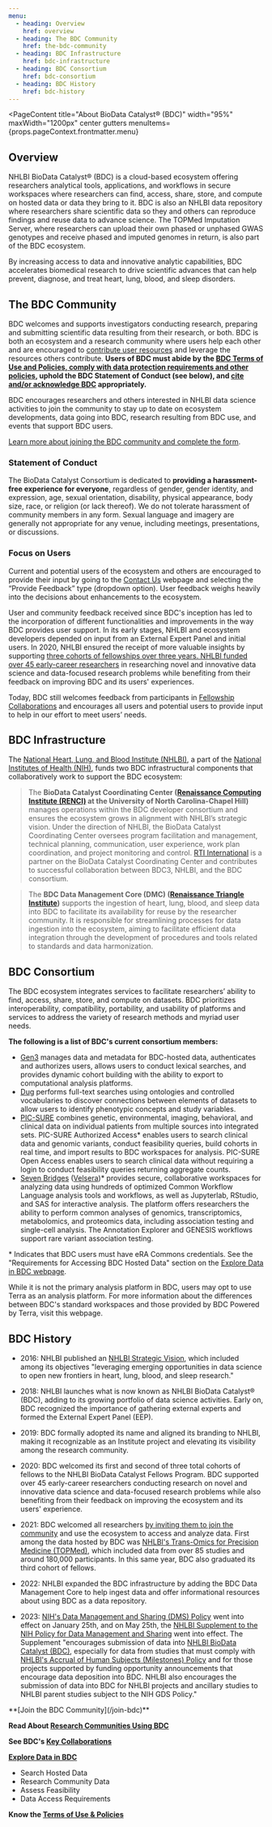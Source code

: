 ```yaml
---
menu:
  - heading: Overview
    href: overview  
  - heading: The BDC Community
    href: the-bdc-community  
  - heading: BDC Infrastructure
    href: bdc-infrastructure  
  - heading: BDC Consortium
    href: bdc-consortium  
  - heading: BDC History
    href: bdc-history  
---
```


<PageContent 
  title="About BioData Catalyst® (BDC)"
  width="95%" maxWidth="1200px" center gutters
  menuItems={props.pageContext.frontmatter.menu}
>
## Overview
NHLBI BioData Catalyst® (BDC) is a cloud-based ecosystem offering researchers analytical tools, applications, and workflows in secure workspaces where researchers can find, access, share, store, and compute on hosted data or data they bring to it. BDC is also an NHLBI data repository where researchers share scientific data so they and others can reproduce findings and reuse data to advance science. The TOPMed Imputation Server, where researchers can upload their own phased or unphased GWAS genotypes and receive phased and imputed genomes in return, is also part of the BDC ecosystem.

By increasing access to data and innovative analytic capabilities, BDC accelerates biomedical research to drive scientific advances that can help prevent, diagnose, and treat heart, lung, blood, and sleep disorders.

## The BDC Community

BDC welcomes and supports investigators conducting research, preparing and submitting scientific data resulting from their research, or both. BDC is both an ecosystem and a research community where users help each other and are encouraged to [contribute user resources](https://bdcatalyst.gitbook.io/biodata-catalyst-documentation/community/contributing-user-resources-to-bdc) and leverage the resources others contribute. **Users of BDC must abide by the [BDC Terms of Use and Policies, comply with data protection requirements and other policies](/user-resources/usage-terms), uphold the BDC Statement of Conduct (see below), and [cite and/or acknowledge BDC](https://bdcatalyst.gitbook.io/biodata-catalyst-documentation/community/citation-and-acknowledgement) appropriately.**

BDC encourages researchers and others interested in NHLBI data science activities to join the community to stay up to date on ecosystem developments, data going into BDC, research resulting from BDC use, and events that support BDC users. 

[Learn more about joining the BDC community and complete the form](/join-bdc).

### Statement of Conduct

The BioData Catalyst Consortium is dedicated to **providing a harassment-free experience for everyone**, regardless of gender, gender identity, and expression, age, sexual orientation, disability, physical appearance, body size, race, or religion (or lack thereof). We do not tolerate harassment of community members in any form. Sexual language and imagery are generally not appropriate for any venue, including meetings, presentations, or discussions.

### Focus on Users

Current and potential users of the ecosystem and others are encouraged to provide their input by going to the [Contact Us](/help-support/contact-us) webpage and selecting the “Provide Feedback” type (dropdown option). User feedback weighs heavily into the decisions about enhancements to the ecosystem.

User and community feedback received since BDC's inception has led to the incorporation of different functionalities and improvements in the way BDC provides user support. In its early stages, NHLBI and ecosystem developers depended on input from an External Expert Panel and initial users. In 2020, NHLBI ensured the receipt of more valuable insights by supporting [three cohorts of fellowships over three years. NHLBI funded over 45 early-career researchers](/about/bdc-fellows) in researching novel and innovative data science and data-focused research problems while benefiting from their feedback on improving BDC and its users' experiences.

Today, BDC still welcomes feedback from participants in [Fellowship Collaborations](/about/key-collaborations) and encourages all users and potential users to provide input to help in our effort to meet users’ needs.

## BDC Infrastructure

The [National Heart, Lung, and Blood Institute (NHLBI)](https://www.nhlbi.nih.gov/), a part of the [National Institutes of Health (NIH)](https://www.nih.gov/), funds two BDC infrastructural components that collaboratively work to support the BDC ecosystem:

> The **BioData Catalyst Coordinating Center ([Renaissance Computing Institute (RENCI)](https://renci.org/) at the University of North Carolina-Chapel Hill)** manages operations within the BDC developer consortium and ensures the ecosystem grows in alignment with NHLBI’s strategic vision. Under the direction of NHLBI, the BioData Catalyst Coordinating Center oversees program facilitation and management, technical planning, communication, user experience, work plan coordination, and project monitoring and control. [RTI International](https://www.rti.org/) is a partner on the BioData Catalyst Coordinating Center and contributes to successful collaboration between BDC3, NHLBI, and the BDC consortium.

> The **BDC Data Management Core (DMC) ([Renaissance Triangle Institute](https://www.rti.org/))** supports the ingestion of heart, lung, blood, and sleep data into BDC to facilitate its availability for reuse by the researcher community. It is responsible for streamlining processes for data ingestion into the ecosystem, aiming to facilitate efficient data integration through the development of procedures and tools related to standards and data harmonization.

## BDC Consortium

The BDC ecosystem integrates services to facilitate researchers’ ability to find, access, share, store, and compute on datasets. BDC prioritizes interoperability, compatibility, portability, and usability of platforms and services to address the variety of research methods and myriad user needs.

**The following is a list of BDC's current consortium members:**

- [Gen3](https://gen3.org/) manages data and metadata for BDC-hosted data, authenticates and authorizes users, allows users to conduct lexical searches, and provides dynamic cohort building with the ability to export to computational analysis platforms.
- [Dug](https://github.com/helxplatform/dug) performs full-text searches using ontologies and controlled vocabularies to discover connections between elements of datasets to allow users to identify phenotypic concepts and study variables.
- [PIC-SURE](https://pic-sure.org/) combines genetic, environmental, imaging, behavioral, and clinical data on individual patients from multiple sources into integrated sets. PIC-SURE Authorized Access* enables users to search clinical data and genomic variants, conduct feasibility queries, build cohorts in real time, and import results to BDC workspaces for analysis. PIC-SURE Open Access enables users to search clinical data without requiring a login to conduct feasibility queries returning aggregate counts.
- [Seven Bridges](https://www.sevenbridges.com/) ([Velsera](https://velsera.com/))* provides secure, collaborative workspaces for analyzing data using hundreds of optimized Common Workflow Language analysis tools and workflows, as well as Jupyterlab, RStudio, and SAS for interactive analysis. The platform offers researchers the ability to perform common analyses of genomics, transcriptomics, metabolomics, and proteomics data, including association testing and single-cell analysis. The Annotation Explorer and GENESIS workflows support rare variant association testing.

\* Indicates that BDC users must have eRA Commons credentials. See the "Requirements for Accessing BDC Hosted Data" section on the [Explore Data in BDC webpage](/use-bdc/explore-data).

While it is not the primary analysis platform in BDC, users may opt to use Terra as an analysis platform. For more information about the differences between BDC's standard workspaces and those provided by BDC Powered by Terra, visit this webpage.

## BDC History

- 2016: NHLBI published an [NHLBI Strategic Vision](https://www.nhlbi.nih.gov/about/strategic-vision), which included among its objectives "leveraging emerging opportunities in data science to open new frontiers in heart, lung, blood, and sleep research."

- 2018: NHLBI launches what is now known as NHLBI BioData Catalyst® (BDC), adding to its growing portfolio of data science activities. Early on, BDC recognized the importance of gathering external experts and formed the External Expert Panel (EEP).

- 2019: BDC formally adopted its name and aligned its branding to NHLBI, making it recognizable as an Institute project and elevating its visibility among the research community.

- 2020: BDC welcomed its first and second of three total cohorts of fellows to the NHLBI BioData Catalyst Fellows Program. BDC supported over 45 early-career researchers conducting research on novel and innovative data science and data-focused research problems while also benefiting from their feedback on improving the ecosystem and its users' experience.

- 2021: BDC welcomed all researchers [by inviting them to join the community](/latest-updates/NHLBI-BioData-Catalyst-welcomes-all-researchers) and use the ecosystem to access and analyze data. First among the data hosted by BDC was [NHLBI's Trans-Omics for Precision Medicine (TOPMed)](https://topmed.nhlbi.nih.gov/), which included data from over 85 studies and around 180,000 participants. In this same year, BDC also graduated its third cohort of fellows.

- 2022: NHLBI expanded the BDC infrastructure by adding the BDC Data Management Core to help ingest data and offer informational resources about using BDC as a data repository.

- 2023: [NIH's Data Management and Sharing (DMS) Policy](https://grants.nih.gov/grants/guide/notice-files/NOT-OD-21-013.html) went into effect on January 25th, and on May 25th, the [NHLBI Supplement to the NIH Policy for Data Management and Sharing](https://www.nhlbi.nih.gov/grants-and-training/policies-and-guidelines/nhlbi-policy-for-data-sharing) went into effect. The Supplement "encourages submission of data into [NHLBI BioData Catalyst (BDC)](/), especially for data from studies that must comply with [NHLBI's Accrual of Human Subjects (Milestones) Policy](https://www.nhlbi.nih.gov/grants-and-training/policies-and-guidelines/accrual-of-human-subjects-milestones-policy) and for those projects supported by funding opportunity announcements that encourage data deposition into BDC. NHLBI also encourages the submission of data into BDC for NHLBI projects and ancillary studies to NHLBI parent studies subject to the NIH GDS Policy."

<NextStepsCard>
  **[Join the BDC Community](/join-bdc)**

  **Read About [Research Communities Using BDC](/about/research-communities)**

  **See BDC's [Key Collaborations](/about/key-collaborations)**

  **[Explore Data in BDC](/use-bdc/explore-data)**
  - Search Hosted Data
  - Research Community Data
  - Assess Feasibility
  - Data Access Requirements

  **Know the [Terms of Use & Policies](/user-resources/terms-of-use)**
</NextStepsCard>

</PageContent>
